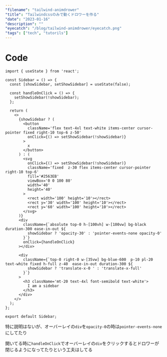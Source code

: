 ```yaml
---
"filename": "tailwind-animdrower"
"title": "Tailwindcssのみで動くドロワーを作る"
"date": "2023-01-16"
"description": ""
"eyecatch": "/blog/tailwind-animdrower/eyecatch.png"
"tags": ["tech", "tutorils"]
---
```


# Code

```tsx
import { useState } from 'react';

const Sidebar = () => {
  const [showSidebar, setShowSidebar] = useState(false);

  const handleOnClick = () => {
    setShowSidebar(!showSidebar);
  };

  return (
    <>
      {showSidebar ? (
        <button
          className='flex text-4xl text-white items-center cursor-pointer fixed right-10 top-6 z-50'
          onClick={() => setShowSidebar(!showSidebar)}
        >
          x
        </button>
      ) : (
        <svg
          onClick={() => setShowSidebar(!showSidebar)}
          className='fixed  z-30 flex items-center cursor-pointer right-10 top-6'
          fill='#2563EB'
          viewBox='0 0 100 80'
          width='40'
          height='40'
        >
          <rect width='100' height='10'></rect>
          <rect y='30' width='100' height='10'></rect>
          <rect y='60' width='100' height='10'></rect>
        </svg>
      )}
      <div
        className={`absolute top-0 h-[100vh] w-[100vw] bg-black duration-300 ease-in-out ${
          showSidebar ? 'opacity-30' : 'pointer-events-none opacity-0'
        }`}
        onClick={handleOnClick}
      ></div>

      <div
        className={`top-0 right-0 w-[35vw] bg-blue-600  p-10 pl-20 text-white fixed h-full z-40  ease-in-out duration-300 ${
          showSidebar ? 'translate-x-0 ' : 'translate-x-full'
        }`}
      >
        <h3 className='mt-20 text-4xl font-semibold text-white'>
          I am a sidebar
        </h3>
      </div>
    </>
  );
};

export default Sidebar;
```

特に説明はないが、オーバーレイの`div`を`opacity-0`の時は`pointer-events-none`にしてたり

開いてる時に`handleOnClick`でオーバーレイの`div`をクリックするとドロワーが閉じるようになってたりという工夫はしてる
